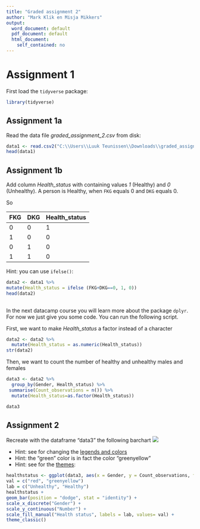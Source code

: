---
title: "Graded assignment 2"
author: "Mark Klik en Misja Mikkers"
output:
  word_document: default
  pdf_document: default
  html_document:
    self_contained: no
---

# Assignment 1

First load the `tidyverse` package:

```{r}
library(tidyverse)
```


##  Assignment 1a

Read the data file _graded_assignment_2.csv_ from disk:

```{r}
data1 <- read.csv2("C:\\Users\\Luuk Teunissen\\Downloads\\graded_assignment_2.csv")
head(data1)
```

## Assignment 1b

Add column _Health_status_ with containing values _1_ (Healthy) and _0_ (Unhealthy).
A person is Healthy, when `FKG` equals 0 and `DKG` equals 0.

So

| FKG | DKG | Health_status   |
|-----|-----|--------------   |
| 0   | 0   | 1               |
| 1   | 0   | 0               |
| 0   | 1   | 0               |
| 1   | 1   | 0               |

Hint: you can use `ifelse()`:

```{r, echo=FALSE}
data2 <- data1 %>%
mutate(Health_status = ifelse (FKG+DKG==0, 1, 0))
head(data2)
  
```

In the next datacamp course you will learn more about the package `dplyr`. For now we just give you some code. You can run the following script.

First, we want to make _Health\_status_ a factor instead of a character

```{r}
data2 <- data2 %>%
  mutate(Health_status = as.numeric(Health_status))
str(data2)
```

Then, we want to count the number of healthy and unhealthy males and females

```{r}
data3 <- data2 %>%
  group_by(Gender, Health_status) %>%
 summarise(Count_observations = n()) %>%
  mutate(Health_status=as.factor(Health_status))

data3
```

## Assignment 2

Recreate with the dataframe "data3" the following barchart ![](../Sourcedata/barchart.png)

* Hint: see for changing the [legends and colors](http://www.cookbook-r.com/Graphs/Legends_(ggplot2)/)
* Hint: the "green" color is in fact the color "greenyellow"
* Hint: see for the [themes](http://ggplot2.tidyverse.org/reference/ggtheme.html): 


```{r}
healthstatus <- ggplot(data3, aes(x = Gender, y = Count_observations, fill = Health_status))
val = c("red", "greenyellow")
lab = c("Unhealthy", "Healthy")
healthstatus +
geom_bar(position = "dodge", stat = "identity") +
scale_x_discrete("Gender") +
scale_y_continuous("Number") +
scale_fill_manual("Health status", labels = lab, values= val) +
theme_classic()

```



